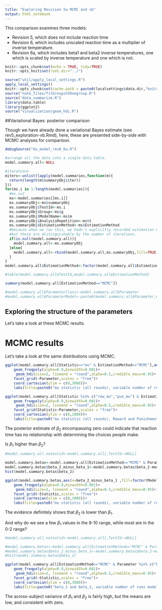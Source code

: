 ```yaml
---
title: "Exploring Revision 5a MCMC and vb"
output: html_notebook
---
```


This comparison examines three models:

 - Revision 5, which does not include reaction time
 - Revision 6, which includes unscaled reaction time as a multiplier of inverse temperature.
 - Revision 6a, which includes beta1 and beta2 inverse temperatures, one which is scaled by inverse temperature and one which is not.


```r
knitr::opts_chunk$set(echo = TRUE, tidy=TRUE)
knitr::opts_knit$set(root.dir="../")
```

```r
source("util/apply_local_settings.R")
apply_local_settings()
knitr::opts_chunk$set(cache.path = paste0(localsettings$data.dir,"knitrcache"))
source("nate_files/fitGroupsV3Onegroup.R")
source("data_summarize.R")
library(data.table)
library(ggplot2)
source("visualization/geom_hdi.R")
```

##Variational Bayes: posterior comparison

Though we have already done a variational Bayes estimate (see rev5_exploration-vb.Rmd), here, these are presented side-by-side with MCMC analyses for comparison.
```r
debugSource("du_model_rev6_6a.R")
```


```r
#arrange all the data into a single data table.
model.summary.all<-NULL

#iterations
miters<-unlist(lapply(model.summaries,function(m){
  return(length(m$summaryObj$iter))
}))
for(ms.i in 1:length(model.summaries)){
  #ms.i=2
  ms<-model.summaries[[ms.i]]
  ms.summaryObj<-ms$summaryObj
  ms.summaryObj$TestId<-ms.i
  ms.summaryObj$Group<-ms$g
  ms.summaryObj$ModelName<-ms$m
  ms.summaryObj$AnalysisRepetition<-ms$t
  ms.summaryObj$EstimationMethod<-ms$EstimationMethod
  #because when we ran this, we hadn't explicitly recorded estimation methods; 
  #but these are distinguishable by the number of iterations.
  if(is.null(model.summary.all)){
    model.summary.all<-ms.summaryObj
  }else{
    model.summary.all<-rbind(model.summary.all,ms.summaryObj,fill=TRUE)
  }
}
model.summary.all$EstimationMethod<-factor(model.summary.all$EstimationMethod)

#table(model.summary.all$TestId,model.summary.all$EstimationMethod)

summary(model.summary.all[EstimationMethod=="MCMC"])

```

```r
#model.summary.all$ParameterClass<-model.summary.all$Parameter
#model.summary.all$ParameterModel<-paste0(model.summary.all$Parameter,model.summary.all$ModelName)

```
## Exploring the structure of the parameters

Let's take a look at these MCMC results.

# MCMC results

Let's take a look at the same distributions using MCMC.


```r

ggplot(model.summary.all[Statistic=="mu" & EstimationMethod=="MCMC"],aes(x=Value ,fill=factor(ModelName),color=factor(ModelName)))+
    geom_freqpoly(alpha=0.9,binwidth=0.001)+
     geom_hdi(size=2, lineend = "round",alpha=0.5,credible_mass=0.95)+
    facet_grid(~Parameter,scales = "free")+
    coord_cartesian(ylim = c(0,3000))+
    labs(title=paste0("mu statistic (all rounds), variable number of runs model"))

ggplot(model.summary.all[Statistic %in% c("rew_mu","pun_mu") & EstimationMethod=="MCMC"],aes(x=Value ,fill=factor(ModelName),color=factor(ModelName)))+
    geom_freqpoly(alpha=0.9,binwidth=0.001)+
     geom_hdi(size=2, lineend = "round",alpha=0.5,credible_mass=0.95)+
    facet_grid(Statistic~Parameter,scales = "free")+
    coord_cartesian(ylim = c(0,2000))+
    labs(title=paste0("mu statistic (all rounds), Reward and Punishment Runs"))


```

The posterior estimate of $\beta_2$ encompassing zero could indicate that reaction time has no relationship with determining the choices people make. 

Is $\beta_1$ higher than $\beta_2$?
```r

#model.summary.all.notestid<-model.summary.all[,TestId:=NULL]

model.summary.betas<-model.summary.all[EstimationMethod=="MCMC" & Parameter %in% c("beta_1","beta_2")]%>% tidyr::spread(Parameter,Value)
model.summary.betas$beta_2_minus_beta_1<-model.summary.betas$beta_2-model.summary.betas$beta_1
hist(model.summary.betas$beta_2)

ggplot(model.summary.betas,aes(x=beta_2_minus_beta_1 ,fill=factor(ModelName),color=factor(ModelName)))+
    geom_freqpoly(alpha=0.9,binwidth=0.001)+
     geom_hdi(size=2, lineend = "round",alpha=0.5,credible_mass=0.95)+
    facet_grid(~Statistic,scales = "free")+
    coord_cartesian(ylim = c(0,3000))+
    labs(title=paste0("mu statistic (all rounds), variable number of runs model"))

```

The evidence definitely shows that $\beta_2$ is lower than $\beta_1$.

And why do we see a few $\beta_1$ values in the 8-10 range, while most are in the 0-2 range?


```r

#model.summary.all.notestid<-model.summary.all[,TestId:=NULL]

#model.summary.betas<-model.summary.all[EstimationMethod=="MCMC" & Parameter %in% c("beta_1","beta_2")]%>% tidyr::spread(Parameter,Value)
#model.summary.betas$beta_2_minus_beta_1<-model.summary.betas$beta_2-model.summary.betas$beta_1
#hist(model.summary.betas$beta_2)

ggplot(model.summary.all[EstimationMethod=="MCMC" & Parameter %in% c("beta_1","beta_2")],aes(x=Value,fill=factor(ModelName),color=factor(ModelName)))+
    geom_freqpoly(alpha=0.9,binwidth=0.001)+
     geom_hdi(size=2, lineend = "round",alpha=0.5,credible_mass=0.95)+
    facet_grid(~Statistic,scales = "free")+
    coord_cartesian(ylim = c(0,3000))+
    labs(title=paste0("beta_1 and beta_2, variable number of runs model"))

```

The across-subject variance of $\beta_1$ and $\beta_2$ is fairly high, but the means are low, and consistent with zero.
